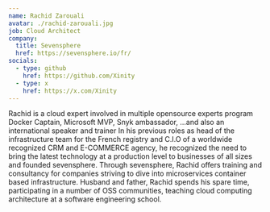 ```yaml
---
name: Rachid Zarouali
avatar: ./rachid-zarouali.jpg
job: Cloud Architect
company:
  title: Sevensphere
  href: https://sevensphere.io/fr/
socials:
  - type: github
    href: https://github.com/Xinity
  - type: x
    href: https://x.com/Xinity
---
```


Rachid is a cloud expert involved in multiple opensource experts program Docker Captain, Microsoft MVP, Snyk ambassador, ...and also an international speaker and trainer 
In his previous roles as head of the infrastructure team for the French registry and C.I.O of a worldwide
recognized CRM and E-COMMERCE agency, he recognized the need to bring the latest technology at a production level to businesses of all sizes and founded sevensphere.
Through sevensphere, Rachid offers training and consultancy for companies striving to dive into microservices container based infrastructure.
Husband and father, Rachid spends his spare time, participating in a number of OSS communities, teaching cloud computing architecture at a software engineering school.
